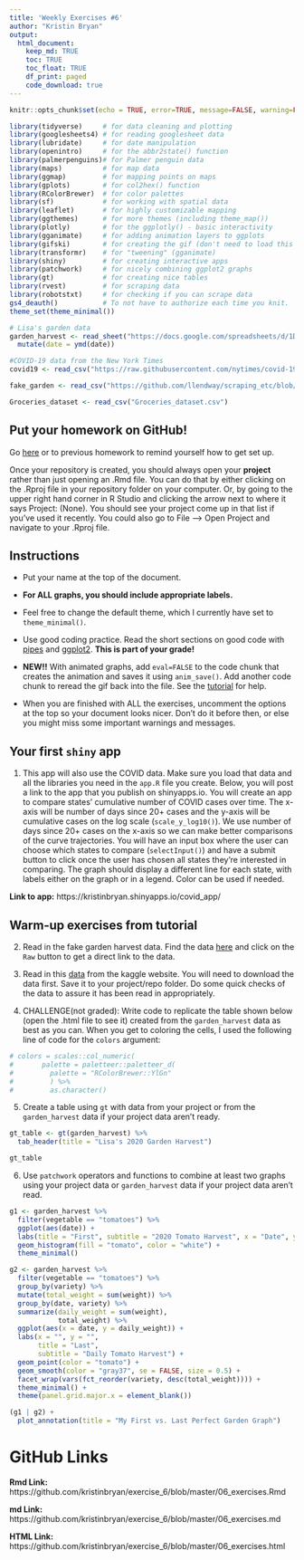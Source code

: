 ```yaml
---
title: 'Weekly Exercises #6'
author: "Kristin Bryan"
output: 
  html_document:
    keep_md: TRUE
    toc: TRUE
    toc_float: TRUE
    df_print: paged
    code_download: true
---
```



```r
knitr::opts_chunk$set(echo = TRUE, error=TRUE, message=FALSE, warning=FALSE)
```

```r
library(tidyverse)     # for data cleaning and plotting
library(googlesheets4) # for reading googlesheet data
library(lubridate)     # for date manipulation
library(openintro)     # for the abbr2state() function
library(palmerpenguins)# for Palmer penguin data
library(maps)          # for map data
library(ggmap)         # for mapping points on maps
library(gplots)        # for col2hex() function
library(RColorBrewer)  # for color palettes
library(sf)            # for working with spatial data
library(leaflet)       # for highly customizable mapping
library(ggthemes)      # for more themes (including theme_map())
library(plotly)        # for the ggplotly() - basic interactivity
library(gganimate)     # for adding animation layers to ggplots
library(gifski)        # for creating the gif (don't need to load this library every time,but need it installed)
library(transformr)    # for "tweening" (gganimate)
library(shiny)         # for creating interactive apps
library(patchwork)     # for nicely combining ggplot2 graphs  
library(gt)            # for creating nice tables
library(rvest)         # for scraping data
library(robotstxt)     # for checking if you can scrape data
gs4_deauth()           # To not have to authorize each time you knit.
theme_set(theme_minimal())
```

```r
# Lisa's garden data
garden_harvest <- read_sheet("https://docs.google.com/spreadsheets/d/1DekSazCzKqPS2jnGhKue7tLxRU3GVL1oxi-4bEM5IWw/edit?usp=sharing") %>%
  mutate(date = ymd(date))

#COVID-19 data from the New York Times
covid19 <- read_csv("https://raw.githubusercontent.com/nytimes/covid-19-data/master/us-states.csv")

fake_garden <- read_csv("https://github.com/llendway/scraping_etc/blob/main/2020_harvest.csv")

Groceries_dataset <- read_csv("Groceries_dataset.csv")
```

## Put your homework on GitHub!

Go [here](https://github.com/llendway/github_for_collaboration/blob/master/github_for_collaboration.md) or to previous homework to remind yourself how to get set up. 

Once your repository is created, you should always open your **project** rather than just opening an .Rmd file. You can do that by either clicking on the .Rproj file in your repository folder on your computer. Or, by going to the upper right hand corner in R Studio and clicking the arrow next to where it says Project: (None). You should see your project come up in that list if you've used it recently. You could also go to File --> Open Project and navigate to your .Rproj file. 

## Instructions

* Put your name at the top of the document. 

* **For ALL graphs, you should include appropriate labels.** 

* Feel free to change the default theme, which I currently have set to `theme_minimal()`. 

* Use good coding practice. Read the short sections on good code with [pipes](https://style.tidyverse.org/pipes.html) and [ggplot2](https://style.tidyverse.org/ggplot2.html). **This is part of your grade!**

* **NEW!!** With animated graphs, add `eval=FALSE` to the code chunk that creates the animation and saves it using `anim_save()`. Add another code chunk to reread the gif back into the file. See the [tutorial](https://animation-and-interactivity-in-r.netlify.app/) for help. 

* When you are finished with ALL the exercises, uncomment the options at the top so your document looks nicer. Don't do it before then, or else you might miss some important warnings and messages.

## Your first `shiny` app 

  1. This app will also use the COVID data. Make sure you load that data and all the libraries you need in the `app.R` file you create. Below, you will post a link to the app that you publish on shinyapps.io. You will create an app to compare states' cumulative number of COVID cases over time. The x-axis will be number of days since 20+ cases and the y-axis will be cumulative cases on the log scale (`scale_y_log10()`). We use number of days since 20+ cases on the x-axis so we can make better comparisons of the curve trajectories. You will have an input box where the user can choose which states to compare (`selectInput()`) and have a submit button to click once the user has chosen all states they're interested in comparing. The graph should display a different line for each state, with labels either on the graph or in a legend. Color can be used if needed. 
  
**Link to app:** https://kristinbryan.shinyapps.io/covid_app/  
  
## Warm-up exercises from tutorial

  2. Read in the fake garden harvest data. Find the data [here](https://github.com/llendway/scraping_etc/blob/main/2020_harvest.csv) and click on the `Raw` button to get a direct link to the data. 
  
  3. Read in this [data](https://www.kaggle.com/heeraldedhia/groceries-dataset) from the kaggle website. You will need to download the data first. Save it to your project/repo folder. Do some quick checks of the data to assure it has been read in appropriately.

  4. CHALLENGE(not graded): Write code to replicate the table shown below (open the .html file to see it) created from the `garden_harvest` data as best as you can. When you get to coloring the cells, I used the following line of code for the `colors` argument:
  
```r
# colors = scales::col_numeric(
#       palette = paletteer::paletteer_d(
#         palette = "RColorBrewer::YlGn"
#         ) %>%
#         as.character()
```


  5. Create a table using `gt` with data from your project or from the `garden_harvest` data if your project data aren't ready.
  
```r
gt_table <- gt(garden_harvest) %>% 
  tab_header(title = "Lisa's 2020 Garden Harvest")

gt_table
```
  
  
  6. Use `patchwork` operators and functions to combine at least two graphs using your project data or `garden_harvest` data if your project data aren't read.


```r
g1 <- garden_harvest %>% 
  filter(vegetable == "tomatoes") %>% 
  ggplot(aes(date)) +
  labs(title = "First", subtitle = "2020 Tomato Harvest", x = "Date", y = "Count") +
  geom_histogram(fill = "tomato", color = "white") + 
  theme_minimal()

g2 <- garden_harvest %>% 
  filter(vegetable == "tomatoes") %>% 
  group_by(variety) %>% 
  mutate(total_weight = sum(weight)) %>% 
  group_by(date, variety) %>% 
  summarize(daily_weight = sum(weight), 
            total_weight) %>% 
  ggplot(aes(x = date, y = daily_weight)) + 
  labs(x = "", y = "", 
       title = "Last", 
       subtitle = "Daily Tomato Harvest") +
  geom_point(color = "tomato") + 
  geom_smooth(color = "gray37", se = FALSE, size = 0.5) + 
  facet_wrap(vars(fct_reorder(variety, desc(total_weight)))) +
  theme_minimal() + 
  theme(panel.grid.major.x = element_blank())

(g1 | g2) + 
  plot_annotation(title = "My First vs. Last Perfect Garden Graph") 
```

# GitHub Links

**Rmd Link:** https://github.com/kristinbryan/exercise_6/blob/master/06_exercises.Rmd

**md Link:** https://github.com/kristinbryan/exercise_6/blob/master/06_exercises.md

**HTML Link:** https://github.com/kristinbryan/exercise_6/blob/master/06_exercises.html
 
